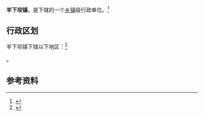 {{中国乡级行政区|62/06/02/109/000}}

'''羊下坝镇'''，是{{PRC admin/fullname|62/06/02/109/000|3}}下辖的一个[[乡镇|乡镇]]级行政单位。<ref>{{PRC admin/ref sgc|{{PRC admin/parent|62/06/02/109/000}}}}</ref>

== 行政区划 ==

羊下坝镇下辖以下地区：<ref>{{PRC admin/ref sgc|62/06/02/109/000}}</ref>

{{PRC admin/children|62/06/02/109/000}}。

== 参考资料 ==

{{reflist}}

{{行政区划小作品}}
{{PRC admin/navcat|62/06/02/109/000}}